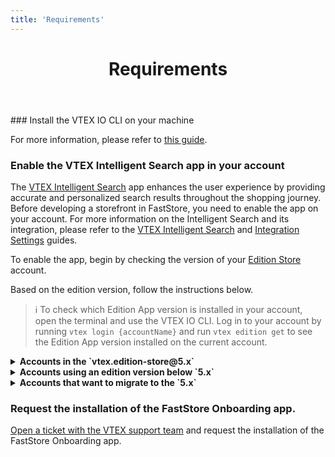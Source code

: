 ```yaml
---
title: 'Requirements'
---
```


<header>

# Requirements

</header>

<Steps>
### Install the VTEX IO CLI on your machine

For more information, please refer to [this guide](https://developers.vtex.com/vtex-developer-docs/docs/vtex-io-documentation-vtex-io-cli-installation-and-command-reference).

### Enable the VTEX Intelligent Search app in your account

The [VTEX Intelligent Search](https://help.vtex.com/tracks/vtex-intelligent-search) app enhances the user experience by providing accurate and personalized search results throughout the shopping journey. 
Before developing a storefront in FastStore, you need to enable the app on your account. For more information on the Intelligent Search and its integration, please refer to the [VTEX Intelligent Search](https://help.vtex.com/tracks/vtex-intelligent-search) and [Integration Settings](https://help.vtex.com/en/tracks/vtex-intelligent-search--19wrbB7nEQcmwzDPl1l4Cb/6wKQgKmu2FT6084BJT7z5V) guides.

To enable the app, begin by checking the version of your [Edition Store](https://developers.vtex.com/docs/guides/vtex-io-documentation-edition-app) account. 

Based on the edition version, follow the instructions below.

>ℹ️ To check which Edition App version is installed in your account, open the terminal and use the VTEX IO CLI. Log in to your account by running `vtex login {accountName}` and run `vtex edition get` to see the Edition App version installed on the current account.

<details>
  <summary>
    <b>Accounts in the `vtex.edition-store@5.x`</b>
  </summary>
  <br></br>
  <p>
    If your account is using the `vtex.edition-store@5.x` major, the VTEX Intelligent Search app is already included, and you need to integrate the app via VTEX Admin. 
    <br></br>
    To integrate the VTEX Intelligent Search, go to the VTEX Admin and access **Store Settings > Intelligent Search > Integrations** and click on `START INTEGRATION`. 
  </p>
  <br></br>
</details>

<details>
  <summary>
    <b>Accounts using an edition version below `5.x`</b>
  </summary>
  <br></br>
  <p>
    1. In the VTEX IO CLI, log in to your VTEX account by running `vtex login {accountName}`. *Remember to replace the value between brackets with your account name.*

    2. If the VTEX Intelligent Search app is not installed in your account, run the following for Intelligent Search:

        ```bash
        vtex install vtex.search-resolver@1.x vtex.admin-search@1.x
        ```
    After successfully installing the app, integrate it by accessing the VTEX Admin, go to **Store Settings > Intelligent Search > Integrations** and click on `START INTEGRATION`. 
  </p>
  <br></br>
</details>

<details>
  <summary>
    <b>Accounts that want to migrate to the `5.x`</b>
  </summary>
   <br></br>
  <p>
    If you are using a different major version and want to migrate, please [open a ticket with VTEX Support](https://help.vtex.com/en/support) and request the installation of the Edition app `vtex.edition-store@5.x`. 
  </p>
  <br></br>
</details>

### Request the installation of the FastStore Onboarding app.

[Open a ticket with the VTEX support team](https://help.vtex.com/support) and request the installation of the FastStore Onboarding app.
</Steps>

